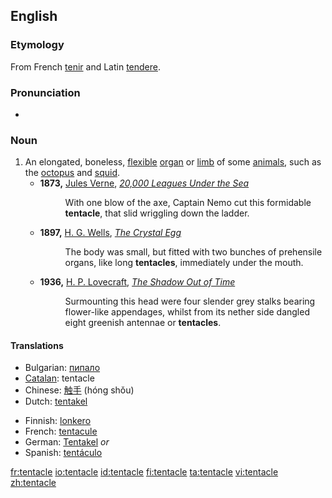 ==English==

===Etymology===
From French [[tenir]] and Latin [[tendere]].

===Pronunciation===
*{{audio|en-us-tentacle.ogg|Audio (US)}}

===Noun===
{{en-noun}}

# An elongated, boneless, [[flexible]] [[organ]] or [[limb]] of some [[animal]]s, such as the [[octopus]] and [[squid]].
#*'''1873,''' [[s:Author:Jules Verne|Jules Verne]], ''[http://etext.lib.virginia.edu/etcbin/ot2www-pubeng?specfile=/texts/english/modeng/publicsearch/modengpub.o2w&act=surround&offset=657864232&tag=Verne,+Jules,+1828-1905:+Twenty+Thousand+Leagues+Under+the+Sea,+1873&query=+tentacle&id=VerTwen 20,000 Leagues Under the Sea]''
#*:With one blow of the axe, Captain Nemo cut this formidable '''tentacle''', that slid wriggling down the ladder.
#*'''1897,''' [[s:Author:H._G._Wells|H. G. Wells]], ''[[s:The_Crystal_Egg|The Crystal Egg]]''
#*:The body was small, but fitted with two bunches of prehensile organs, like long '''tentacles''', immediately under the mouth.
#*'''1936,''' [[s:Author:Howard_Phillips_Lovecraft|H. P. Lovecraft]], ''[[s:The_Shadow_Out_of_Time/Chapter_4|The Shadow Out of Time]]''
#*:Surmounting this head were four slender grey stalks bearing flower-like appendages, whilst from its nether side dangled eight greenish antennae or '''tentacles'''.

====Translations====
{{trans-top|elongated, boneless, flexible appendage}}
*Bulgarian: [[пипало]] {{m}}
*[[Catalan]]: tentacle {{m}}
*Chinese: [[触手]] (hóng shǒu)
*Dutch: [[tentakel]] {{n}}
{{trans-mid}}
*Finnish: [[lonkero]]
*French: [[tentacule]] {{m}}
*German: [[Tentakel]] {{m}} ''or'' {{n}}
*Spanish: [[tentáculo]] {{m}}
{{trans-bottom}}

[[fr:tentacle]]
[[io:tentacle]]
[[id:tentacle]]
[[fi:tentacle]]
[[ta:tentacle]]
[[vi:tentacle]]
[[zh:tentacle]]